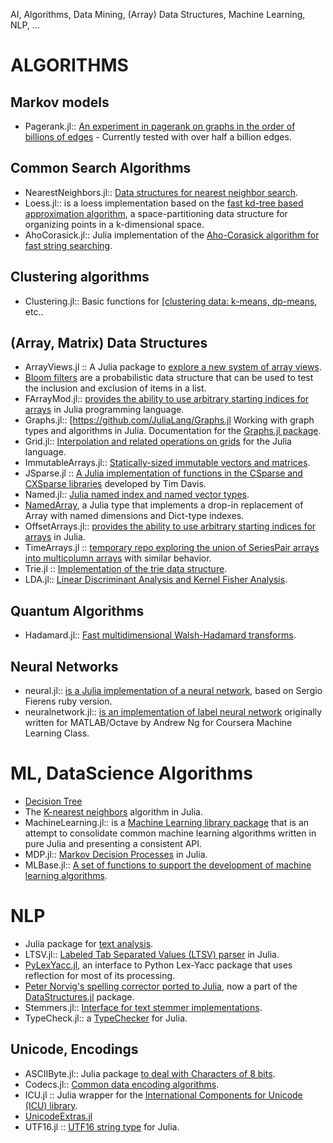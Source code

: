 AI, Algorithms, Data Mining, (Array) Data Structures, Machine Learning, NLP, ...

= ALGORITHMS =
== Markov models ==
* Pagerank.jl:: [https://github.com/purzelrakete/Pagerank.jl An experiment in pagerank on graphs in the order of billions of edges] - Currently tested with over half a billion edges.

== Common Search Algorithms ==
* NearestNeighbors.jl:: [https://github.com/johnmyleswhite/NearestNeighbors.jl Data structures for nearest neighbor search].
* Loess.jl:: is a loess implementation based on the [https://github.com/dcjones/Loess.jl fast kd-tree based approximation algorithm], a space-partitioning data structure for organizing points in a k-dimensional space.
* AhoCorasick.jl:: Julia implementation of the [https://github.com/gilesc/AhoCorasick.jl  Aho-Corasick algorithm for fast string searching].

== Clustering algorithms ==
* Clustering.jl:: Basic functions for [https://github.com/johnmyleswhite/Clustering.jl [clustering data: k-means, dp-means], etc..

== (Array, Matrix) Data Structures ==
* ArrayViews.jl :: A Julia package to [https://github.com/lindahua/ArrayViews.jl explore a new system of array views].
* [https://github.com/johnmyleswhite/BloomFilters.jl Bloom filters] are a probabilistic data structure that can be used to test the inclusion and exclusion of items in a list.
* FArrayMod.jl:: [https://github.com/alsam/FArrayMod.jl provides the ability to use arbitrary starting indices for arrays] in Julia programming language.
* Graphs.jl:: [https://github.com/JuliaLang/Graphs.jl Working with graph types and algorithms in Julia. Documentation for the [http://julialang.org/Graphs.jl/index.html Graphs.jl package].
* Grid.jl:: [https://github.com/timholy/Grid.jl Interpolation and related operations on grids] for the Julia language.
* ImmutableArrays.jl:: [https://github.com/twadleigh/ImmutableArrays.jl Statically-sized immutable vectors and matrices].
* JSparse.jl :: [https://github.com/dmbates/JSparse.jl  A Julia implementation of functions in the CSparse and CXSparse libraries] developed by Tim Davis. 
* Named.jl:: [https://github.com/HarlanH/Named.jl Julia named index and named vector types].
* [https://github.com/davidavdav/NamedArray NamedArray], a Julia type that implements a drop-in replacement of Array with named dimensions and Dict-type indexes.
* OffsetArrays.jl:: [https://github.com/alsam/OffsetArrays.jl provides the ability to use arbitrary starting indices for arrays] in Julia.
* TimeArrays.jl :: [https://github.com/milktrader/TimeArrays.jl temporary repo exploring the union of SeriesPair arrays into multicolumn arrays] with similar behavior.
* Trie.jl :: [https://github.com/JuliaLang/Trie.jl  Implementation of the trie data structure].
* LDA.jl:: [https://github.com/remusao/LDA.jl Linear Discriminant Analysis and Kernel Fisher Analysis].



== Quantum Algorithms ==
* Hadamard.jl:: [https://github.com/stevengj/Hadamard.jl  Fast multidimensional Walsh-Hadamard transforms].

== Neural Networks ==
* neural.jl:: [https://github.com/compressed/neural.jl is a Julia implementation of a neural network], based on Sergio Fierens ruby version.
* neuralnetwork.jl:: [https://github.com/tomaskrehlik/neuralnetwork.jl is an implementation of label neural network] originally written for MATLAB/Octave by Andrew Ng for Coursera Machine Learning Class. 


= ML, DataScience Algorithms =
* [https://github.com/bensadeghi/DecisionTree.jl Decision Tree]
* The [https://github.com/johnmyleswhite/kNN.jl K-nearest neighbors] algorithm in Julia.
* MachineLearning.jl:: is a [https://github.com/benhamner/MachineLearning.jl Machine Learning library package] that is an attempt to consolidate common machine learning algorithms written in pure Julia and presenting a consistent API.
* MDP.jl:: [https://github.com/khadiwala/MDP.jl Markov Decision Processes] in Julia.
* MLBase.jl:: [https://github.com/lindahua/MLBase.jl  A set of functions to support the development of machine learning algorithms].

= NLP =
* Julia package for [https://github.com/johnmyleswhite/TextAnalysis.jl text analysis].
* LTSV.jl:: [https://github.com/kshramt/LTSV.jl  Labeled Tab Separated Values (LTSV) parser] in Julia.
* [https://github.com/iamed2/PyLexYacc.jl PyLexYacc.jl], an interface to Python Lex-Yacc package that uses reflection for most of its processing. 
* [https://gist.github.com/kmsquire/7569843 Peter Norvig's spelling corrector ported to Julia], now a part of the [https://github.com/JuliaLang/DataStructures.jl DataStructures.jl] package.
* Stemmers.jl:: [https://github.com/tanmaykm/Stemmers.jl  Interface for text stemmer implementations].
* TypeCheck.jl:: a [https://github.com/astrieanna/TypeCheck.jl TypeChecker] for Julia.

== Unicode, Encodings ==
* ASCIIByte.jl:: Julia package [https://github.com/Elin-/ASCIIByte.jl to deal with Characters of 8 bits].
* Codecs.jl:: [https://github.com/dcjones/Codecs.jl Common data encoding algorithms].
* ICU.jl :: Julia wrapper for the [https://github.com/nolta/ICU.jl International Components for Unicode (ICU) library].
* [https://github.com/nolta/UnicodeExtras.jl UnicodeExtras.jl]
* UTF16.jl :: [https://github.com/nolta/UTF16.jl  UTF16 string type] for Julia.

